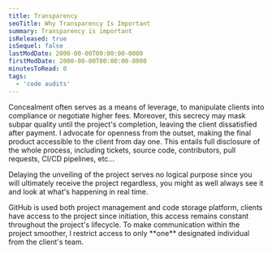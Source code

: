 ```yaml
---
title: Transparency
seoTitle: Why Transparency Is Important
summary: Transparency is important
isReleased: true
isSequel: false
lastModDate: 2000-00-00T00:00:00-0000
firstModDate: 2000-00-00T00:00:00-0000
minutesToRead: 0
tags:
  - 'code audits'
---
```

<C>
Concealment often serves as a means of leverage, to manipulate clients into compliance or negotiate higher fees. Moreover, this secrecy may mask subpar <L href="/blog/tag/quality">quality</L> until the project's completion, leaving the client dissatisfied after <L href="/services/billing">payment.</L>
</C>

<C>
I advocate for openness from the outset, making the final product accessible to the client from day one. This entails full disclosure of the whole <L href="/services/full-software-solution">process</L>, including <L href="/services/glossary#tickets">tickets</L>, source code, <L href="/services/glossary#team">contributors,</L> pull requests, CI/CD pipelines, etc... 
</C>

<C>

Delaying the unveiling of the project serves no logical purpose since you will ultimately receive the project regardless, you might as well always see it and look at what's happening in real time.
</C>


<C>
GitHub is used both project management and code storage platform, clients have access to the project since initiation, this access remains constant throughout the project's lifecycle.
</C>

<C>
To make <L href="/services/communication">communication</L> within the project smoother, I restrict access to only **one** designated individual from the client's team. 
</C>




